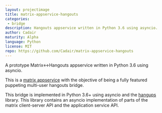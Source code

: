 ```yaml
---
layout: projectimage
title: matrix-appservice-hangouts
categories: 
 - bridge
description: Hangouts appservice written in Python 3.6 using asyncio.
author: Cadair
maturity: Alpha
language: Python
license: MIT
repo: https://github.com/Cadair/matrix-appservice-hangouts
---
```


A prototype Matrix<->Hangouts appservice written in Python 3.6 using asyncio.

This is a [matrix appservice](https://matrix.org/docs/guides/application_services.html)
with the objective of being a fully featured puppeting multi-user hangouts bridge.

This bridge is implemented in Python 3.6+ using asyncio and the
[hangups](https://github.com/tdryer/hangups) library. This library contains an
asyncio implementation of parts of the matrix client-server API and the
application service API.


